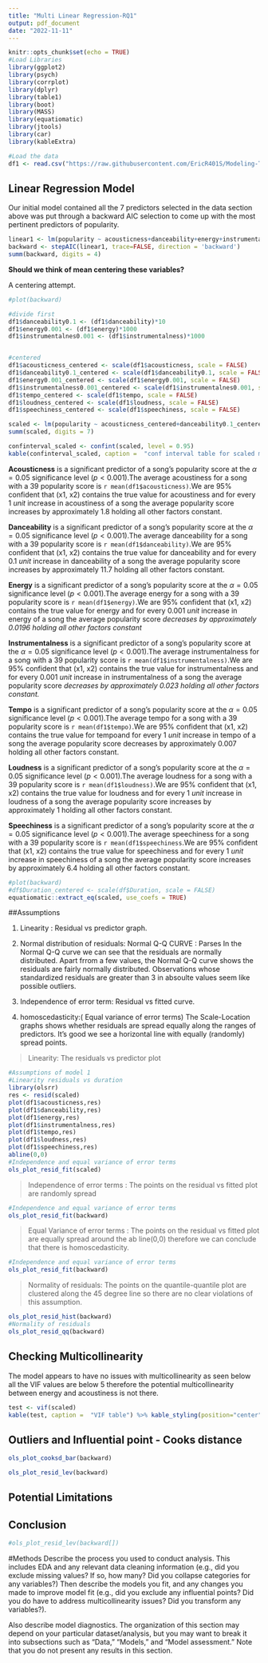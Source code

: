 ```yaml
---
title: "Multi Linear Regression-RQ1"
output: pdf_document
date: "2022-11-11"
---
```


```r
knitr::opts_chunk$set(echo = TRUE)
#Load Libraries
library(ggplot2)
library(psych)
library(corrplot)
library(dplyr)
library(table1)
library(boot)
library(MASS)
library(equatiomatic)
library(jtools)
library(car)
library(kableExtra)
```

```r
#Load the data
df1 <- read.csv("https://raw.githubusercontent.com/EricR401S/Modeling-Trends-for-Spotify-Songs/part2/archive/rq1.csv")
```

## Linear Regression Model

Our initial model contained all the 7 predictors selected in the data section above was put through a backward AIC selection to come up with the most pertinent predictors of popularity.

```r
linear1 <- lm(popularity ~ acousticness+danceability+energy+instrumentalness+ tempo+ loudness+speechiness , data = df1)
backward <- stepAIC(linear1, trace=FALSE, direction = 'backward')
summ(backward, digits = 4)
```
**Should we think of mean centering these variables?**

A centering attempt.

```r
#plot(backward)

#divide first
df1$danceability0.1 <- (df1$danceability)*10
df1$energy0.001 <- (df1$energy)*1000
df1$instrumentalnes0.001 <- (df1$instrumentalness)*1000


#centered
df1$acousticness_centered <- scale(df1$acousticness, scale = FALSE)
df1$danceability0.1_centered <- scale(df1$danceability0.1, scale = FALSE)
df1$energy0.001_centered <- scale(df1$energy0.001, scale = FALSE)
df1$instrumentalness0.001_centered <- scale(df1$instrumentalnes0.001, scale = FALSE)
df1$tempo_centered <- scale(df1$tempo, scale = FALSE)
df1$loudness_centered <- scale(df1$loudness, scale = FALSE)
df1$speechiness_centered <- scale(df1$speechiness, scale = FALSE)

scaled <- lm(popularity ~ acousticness_centered+danceability0.1_centered+energy0.001_centered+instrumentalness0.001_centered+tempo_centered+loudness_centered+speechiness_centered, data = df1)
summ(scaled, digits = 7)
```
```r
confinterval_scaled <- confint(scaled, level = 0.95)
kable(confinterval_scaled, caption =  "conf interval table for scaled model") %>% kable_styling(position="center",latex_options = c("hold_position"))
```

**Acousticness** is a significant predictor of a song's popularity score at the $\alpha = 0.05$ significance level ($p< 0.001$).The average acoustiness for a song with a 39 popularity score is `r mean(df1$acousticness)`.We are 95% confident that (x1, x2) contains the true value for acoustiness and for every 1 *unit* increase in acoustiness of a song the average popularity score increases by approximately 1.8 holding all other factors constant.

**Danceability** is a significant predictor of a song's popularity score at the $\alpha = 0.05$ significance level ($p< 0.001$).The average danceability for a song with a 39 popularity score is `r mean(df1$danceability)`.We are 95% confident that (x1, x2) contains the true value for danceability and for every 0.1 *unit* increase in danceability of a song the average popularity score increases by approximately 11.7 holding all other factors constant. 

**Energy** is a significant predictor of a song's popularity score at the $\alpha = 0.05$ significance level ($p< 0.001$).The average energy for a song with a 39 popularity score is `r mean(df1$energy)`.We are 95% confident that (x1, x2) contains the true value for energy and for every 0.001 *unit* increase in energy of a song the average popularity score *decreases by approximately 0.0196 holding all other factors constant* 

**Instrumentalness** is a significant predictor of a song's popularity score at the $\alpha = 0.05$ significance level ($p< 0.001$).The average instrumentalness for a song with a 39 popularity score is `r mean(df1$instrumentalness)`.We are 95% confident that (x1, x2) contains the true value for instrumentalness and for every 0.001 *unit* increase in instrumentalness of a song the average popularity score *decreases by approximately 0.023 holding all other factors constant.* 

**Tempo** is a significant predictor of a song's popularity score at the $\alpha = 0.05$ significance level ($p< 0.001$).The average tempo for a song with a 39 popularity score is `r mean(df1$tempo)`.We are 95% confident that (x1, x2) contains the true value for tempoand for every 1 *unit* increase in tempo of a song the average popularity score decreases by approximately 0.007 holding all other factors constant.

**Loudness** is a significant predictor of a song's popularity score at the $\alpha = 0.05$ significance level ($p< 0.001$).The average loudness for a song with a 39 popularity score is `r mean(df1$loudness)`.We are 95% confident that (x1, x2) contains the true value for loudness and for every 1 *unit* increase in loudness of a song the average popularity score increases by approximately 1 holding all other factors constant. 

**Speechiness** is a significant predictor of a song's popularity score at the $\alpha = 0.05$ significance level ($p< 0.001$).The average speechiness for a song with a 39 popularity score is `r mean(df1$speechiness`.We are 95% confident that (x1, x2) contains the true value for speechiness and for every 1 *unit* increase in speechiness of a song the average popularity score increases by approximately 6.4 holding all other factors constant.


```r
#plot(backward)
#df$Duration_centered <- scale(df$Duration, scale = FALSE)
equatiomatic::extract_eq(scaled, use_coefs = TRUE)
```
##Assumptions

1. Linearity : Residual vs predictor graph. 

2. Normal distribution of residuals: Normal Q-Q CURVE : Parses
In the Normal Q-Q curve we can see that the residuals are normally distributed. Apart frrom a few values, the Normal Q-Q curve shows the residuals are fairly normally distributed. Observations whose standardized residuals are greater than 3 in absoulte values seem like possible outliers.


3. Independence of error term: Residual vs fitted curve.


4. homoscedasticity:( Equal variance of error terms) The Scale-Location graphs shows whether residuals are spread equally along the ranges of predictors. It’s good we see a horizontal line with equally (randomly) spread points. 


>Linearity: The residuals vs predictor plot 

```r
#Assumptions of model 1
#Linearity residuals vs duration
library(olsrr)
res <- resid(scaled)
plot(df1$acousticness,res)
plot(df1$danceability,res)
plot(df1$energy,res)
plot(df1$instrumentalness,res)
plot(df1$tempo,res)
plot(df1$loudness,res)
plot(df1$speechiness,res)
abline(0,0)
#Independence and equal variance of error terms
ols_plot_resid_fit(scaled)

```

> Independence of error terms : The points on the residual vs fitted plot are randomly spread 

```r
#Independence and equal variance of error terms
ols_plot_resid_fit(backward)
```

> Equal Variance of error terms : The points on the residual vs fitted plot are equally spread around the ab line(0,0) therefore we can conclude that there is homoscedasticity.

```r
#Independence and equal variance of error terms
ols_plot_resid_fit(backward)
```

> Normality of residuals: The points on the quantile-quantile plot are clustered along the 45 degree line so there are no clear violations of this assumption.

```r
ols_plot_resid_hist(backward)
#Normality of residuals
ols_plot_resid_qq(backward)
```

## Checking Multicollinearity

The model appears to have no issues with multicollinearity as seen below all the VIF values are below 5 therefore the potential multicollinearity between energy and acoustiness is not there. 
```r
test <- vif(scaled)
kable(test, caption =  "VIF table") %>% kable_styling(position="center",latex_options = c("hold_position"))
```


## Outliers and Influential point - Cooks distance
```r
ols_plot_cooksd_bar(backward)
```

```r
ols_plot_resid_lev(backward)
```


## Potential Limitations 

## Conclusion 
  

```r
#ols_plot_resid_lev(backward[])

```



#Methods
Describe the process you used to conduct analysis. This includes EDA and any relevant
data cleaning information (e.g., did you exclude missing values? If so, how many? Did you collapse categories for any variables?) 
Then describe the models you fit, and any changes you made to improve model fit (e.g., did you exclude any influential points? Did you do have to address multicollinearity issues? Did you transform any variables?). 

Also describe model diagnostics. The organization of this section may depend on your particular dataset/analysis, but you may want to break it into subsections such as “Data,” “Models,” and “Model assessment.” Note that you do not present any results in this section.